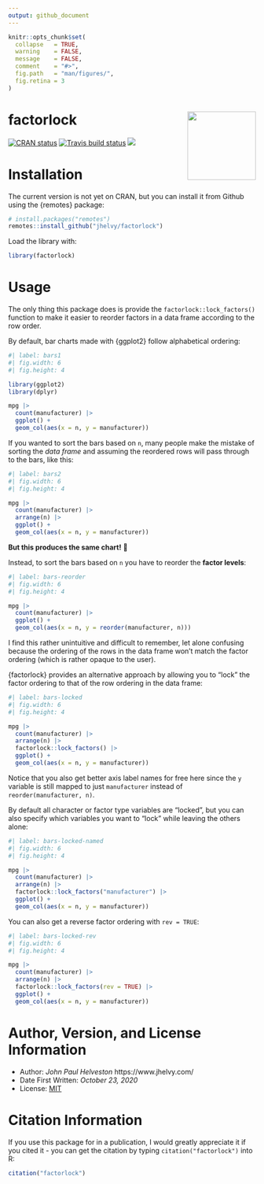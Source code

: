 ```yaml
---
output: github_document
---
```


<!-- README.md is generated from README.Rmd. Please edit that file -->

```r
knitr::opts_chunk$set(
  collapse   = TRUE,
  warning    = FALSE,
  message    = FALSE,
  comment    = "#>",
  fig.path   = "man/figures/",
  fig.retina = 3
)
```

# factorlock <a href='https://jhelvy.github.io/factorlock/'><img src='man/figures/logo.png' align="right" style="height:139px;"/></a>

<!-- badges: start -->
[![CRAN
status](https://www.r-pkg.org/badges/version/factorlock)](https://CRAN.R-project.org/package=factorlock)
[![Travis build status](https://app.travis-ci.com/jhelvy/factorlock.svg?branch=master)](https://app.travis-ci.com/github/jhelvy/factorlock)
[![](http://cranlogs.r-pkg.org/badges/grand-total/factorlock?color=blue)](https://cran.r-project.org/package=factorlock)
<!-- badges: end -->

# Installation

The current version is not yet on CRAN, but you can install it from
Github using the {remotes} package:

```r
# install.packages("remotes")
remotes::install_github("jhelvy/factorlock")
```

Load the library with:

```r
library(factorlock)
```

# Usage

The only thing this package does is provide the `factorlock::lock_factors()` function to make it easier to reorder factors in a data frame according to the row order. 

By default, bar charts made with {ggplot2} follow alphabetical ordering:

```r
#| label: bars1
#| fig.width: 6
#| fig.height: 4

library(ggplot2)
library(dplyr)

mpg |>
  count(manufacturer) |>
  ggplot() +
  geom_col(aes(x = n, y = manufacturer))
```

If you wanted to sort the bars based on `n`, many people make the mistake of sorting the _data frame_ and assuming the reordered rows will pass through to the bars, like this:

```r
#| label: bars2
#| fig.width: 6
#| fig.height: 4

mpg |>
  count(manufacturer) |>
  arrange(n) |>
  ggplot() +
  geom_col(aes(x = n, y = manufacturer))
```

**But this produces the same chart!** 🤦

Instead, to sort the bars based on `n` you have to reorder the **factor levels**:

```r
#| label: bars-reorder
#| fig.width: 6
#| fig.height: 4

mpg |>
  count(manufacturer) |>
  ggplot() +
  geom_col(aes(x = n, y = reorder(manufacturer, n)))
```

I find this rather unintuitive and difficult to remember, let alone confusing because the ordering of the rows in the data frame won't match the factor ordering (which is rather opaque to the user).

{factorlock} provides an alternative approach by allowing you to "lock" the factor ordering to that of the row ordering in the data frame:

```r
#| label: bars-locked
#| fig.width: 6
#| fig.height: 4

mpg |>
  count(manufacturer) |>
  arrange(n) |>
  factorlock::lock_factors() |>
  ggplot() +
  geom_col(aes(x = n, y = manufacturer))
```

Notice that you also get better axis label names for free here since the `y` variable is still mapped to just `manufacturer` instead of `reorder(manufacturer, n)`.

By default all character or factor type variables are "locked", but you can also specify which variables you want to "lock" while leaving the others alone:

```r
#| label: bars-locked-named
#| fig.width: 6
#| fig.height: 4

mpg |>
  count(manufacturer) |>
  arrange(n) |>
  factorlock::lock_factors("manufacturer") |>
  ggplot() +
  geom_col(aes(x = n, y = manufacturer))
```

You can also get a reverse factor ordering with `rev = TRUE`:

```r
#| label: bars-locked-rev
#| fig.width: 6
#| fig.height: 4

mpg |>
  count(manufacturer) |>
  arrange(n) |>
  factorlock::lock_factors(rev = TRUE) |>
  ggplot() +
  geom_col(aes(x = n, y = manufacturer))
```

# Author, Version, and License Information

- Author: *John Paul Helveston* https://www.jhelvy.com/
- Date First Written: *October 23, 2020*
- License: [MIT](https://github.com/jhelvy/factorlock/blob/master/LICENSE.md)

# Citation Information

If you use this package for in a publication, I would greatly appreciate it if you cited it - you can get the citation by typing `citation("factorlock")` into R:

```r
citation("factorlock")
```

